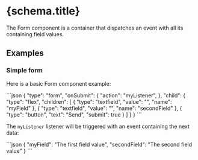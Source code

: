 
# {schema.title}

The Form component is a container that dispatches an event with all its containing field values.

## Examples

### Simple form

Here is a basic Form component example:

<CodeBlock>
```json
{
    "type": "form",
    "onSubmit": {
        "action": "myListener",
    },
    "child": {
        "type": "flex",
        "children": [
            {
                "type": "textfield",
                "value": "",
                "name": "myField"
            },
            {
                "type": "textfield",
                "value": "",
                "name": "secondField"
            },
            {
                "type": "button",
                "text": "Send",
                "submit": true
            }
        ]
    }
}
```
</CodeBlock>

The `myListener` listener will be triggered with an event containing the next data:

<CodeBlock>
```json
{
    "myField": "The first field value",
    "secondField": "The second field value"
}
```
</CodeBlock>

<PropertyTable schema={schema}/>
